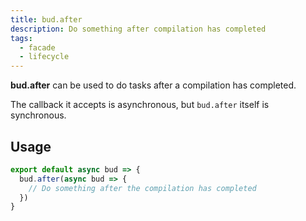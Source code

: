 ```yaml
---
title: bud.after
description: Do something after compilation has completed
tags:
  - facade
  - lifecycle
---
```


**bud.after** can be used to do tasks after a compilation has completed.

The callback it accepts is asynchronous, but `bud.after` itself is synchronous.

## Usage

```typescript title=bud.config.js
export default async bud => {
  bud.after(async bud => {
    // Do something after the compilation has completed
  })
}
```
